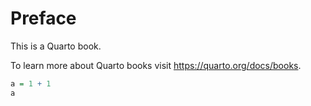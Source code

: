 # Preface {.unnumbered}

This is a Quarto book.

To learn more about Quarto books visit <https://quarto.org/docs/books>.

```r
a = 1 + 1
a
```
